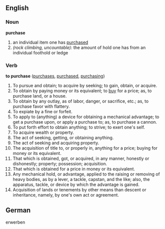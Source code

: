 ==English==

===Noun===
'''purchase'''
# an individual item one has [[purchased]]
# ''(rock climbing, uncountable):'' the amount of hold one has from an individual foothold or ledge

===Verb===
'''to purchase'''  ([[purchases]], [[purchased]], [[purchasing]])
#To pursue and obtain; to acquire by seeking; to gain, obtain, or acquire.
#To obtain by paying money or its equivalent; to [[buy]] for a price; as, to purchase land, or a house.
#To obtain by any outlay, as of labor, danger, or sacrifice, etc.; as, to purchase favor with flattery.
#To expiate by a fine or forfeit.
#To apply to (anything) a device for obtaining a mechanical advantage; to get a purchase upon, or apply a purchase to; as, to purchase a cannon.
#To put forth effort to obtain anything; to strive; to exert one's self.
#To acquire wealth or property.
#The act of seeking, getting, or obtaining anything.
#The act of seeking and acquiring property.
#The acquisition of title to, or properly in, anything for a price; buying for money or its equivalent.
#That which is obtained, got, or acquired, in any manner, honestly or dishonestly; property; possession; acquisition.
#That which is obtained for a price in money or its equivalent.
#Any mechanical hold, or advantage, applied to the raising or removing of heavy bodies, as by a lever, a tackle, capstan, and the like; also, the apparatus, tackle, or device by which the advantage is gained.
#Acquisition of lands or tenements by other means than descent or inheritance, namely, by one's own act or agreement.

==German==

erwerben